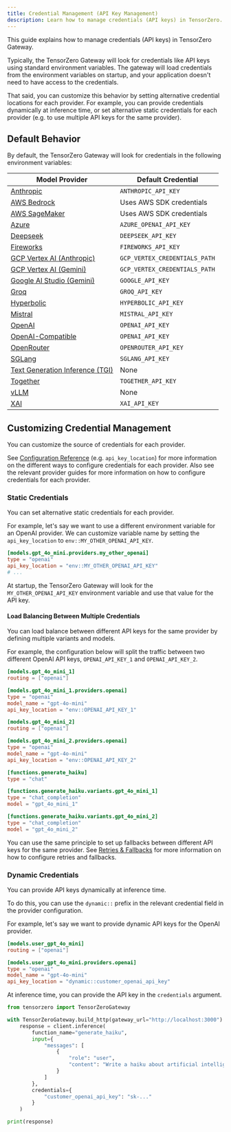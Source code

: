 ```yaml
---
title: Credential Management (API Key Management)
description: Learn how to manage credentials (API keys) in TensorZero.
---
```


This guide explains how to manage credentials (API keys) in TensorZero Gateway.

Typically, the TensorZero Gateway will look for credentials like API keys using standard environment variables.
The gateway will load credentials from the environment variables on startup, and your application doesn't need to have access to the credentials.

That said, you can customize this behavior by setting alternative credential locations for each provider.
For example, you can provide credentials dynamically at inference time, or set alternative static credentials for each provider (e.g. to use multiple API keys for the same provider).

## Default Behavior

By default, the TensorZero Gateway will look for credentials in the following environment variables:

| Model Provider                                                                  | Default Credential            |
| ------------------------------------------------------------------------------- | ----------------------------- |
| [Anthropic](/gateway/guides/providers/anthropic/)                               | `ANTHROPIC_API_KEY`           |
| [AWS Bedrock](/gateway/guides/providers/aws-bedrock/)                           | Uses AWS SDK credentials      |
| [AWS SageMaker](/gateway/guides/providers/aws-sagemaker/)                       | Uses AWS SDK credentials      |
| [Azure](/gateway/guides/providers/azure/)                                       | `AZURE_OPENAI_API_KEY`        |
| [Deepseek](/gateway/guides/providers/deepseek/)                                 | `DEEPSEEK_API_KEY`            |
| [Fireworks](/gateway/guides/providers/fireworks/)                               | `FIREWORKS_API_KEY`           |
| [GCP Vertex AI (Anthropic)](/gateway/guides/providers/gcp-vertex-ai-anthropic/) | `GCP_VERTEX_CREDENTIALS_PATH` |
| [GCP Vertex AI (Gemini)](/gateway/guides/providers/gcp-vertex-ai-gemini/)       | `GCP_VERTEX_CREDENTIALS_PATH` |
| [Google AI Studio (Gemini)](/gateway/guides/providers/google-ai-studio-gemini/) | `GOOGLE_API_KEY`              |
| [Groq](/gateway/guides/providers/groq/)                                         | `GROQ_API_KEY`                |
| [Hyperbolic](/gateway/guides/providers/hyperbolic/)                             | `HYPERBOLIC_API_KEY`          |
| [Mistral](/gateway/guides/providers/mistral/)                                   | `MISTRAL_API_KEY`             |
| [OpenAI](/gateway/guides/providers/openai/)                                     | `OPENAI_API_KEY`              |
| [OpenAI-Compatible](/gateway/guides/providers/openai-compatible/)               | `OPENAI_API_KEY`              |
| [OpenRouter](/gateway/guides/providers/openrouter/)                             | `OPENROUTER_API_KEY`          |
| [SGLang](/gateway/guides/providers/sglang/)                                     | `SGLANG_API_KEY`              |
| [Text Generation Inference (TGI)](/gateway/guides/providers/tgi/)               | None                          |
| [Together](/gateway/guides/providers/together/)                                 | `TOGETHER_API_KEY`            |
| [vLLM](/gateway/guides/providers/vllm/)                                         | None                          |
| [XAI](/gateway/guides/providers/xai/)                                           | `XAI_API_KEY`                 |

## Customizing Credential Management

You can customize the source of credentials for each provider.

See [Configuration Reference](/gateway/configuration-reference/) (e.g. `api_key_location`) for more information on the different ways to configure credentials for each provider.
Also see the relevant provider guides for more information on how to configure credentials for each provider.

### Static Credentials

You can set alternative static credentials for each provider.

For example, let's say we want to use a different environment variable for an OpenAI provider.
We can customize variable name by setting the `api_key_location` to `env::MY_OTHER_OPENAI_API_KEY`.

```toml
[models.gpt_4o_mini.providers.my_other_openai]
type = "openai"
api_key_location = "env::MY_OTHER_OPENAI_API_KEY"
# ...
```

At startup, the TensorZero Gateway will look for the `MY_OTHER_OPENAI_API_KEY` environment variable and use that value for the API key.

<Tip>

#### Load Balancing Between Multiple Credentials

You can load balance between different API keys for the same provider by defining multiple variants and models.

For example, the configuration below will split the traffic between two different OpenAI API keys, `OPENAI_API_KEY_1` and `OPENAI_API_KEY_2`.

```toml
[models.gpt_4o_mini_1]
routing = ["openai"]

[models.gpt_4o_mini_1.providers.openai]
type = "openai"
model_name = "gpt-4o-mini"
api_key_location = "env::OPENAI_API_KEY_1"

[models.gpt_4o_mini_2]
routing = ["openai"]

[models.gpt_4o_mini_2.providers.openai]
type = "openai"
model_name = "gpt-4o-mini"
api_key_location = "env::OPENAI_API_KEY_2"

[functions.generate_haiku]
type = "chat"

[functions.generate_haiku.variants.gpt_4o_mini_1]
type = "chat_completion"
model = "gpt_4o_mini_1"

[functions.generate_haiku.variants.gpt_4o_mini_2]
type = "chat_completion"
model = "gpt_4o_mini_2"
```

You can use the same principle to set up fallbacks between different API keys for the same provider.
See [Retries & Fallbacks](/gateway/guides/retries-fallbacks/) for more information on how to configure retries and fallbacks.

</Tip>

### Dynamic Credentials

You can provide API keys dynamically at inference time.

To do this, you can use the `dynamic::` prefix in the relevant credential field in the provider configuration.

For example, let's say we want to provide dynamic API keys for the OpenAI provider.

```toml {7}
[models.user_gpt_4o_mini]
routing = ["openai"]

[models.user_gpt_4o_mini.providers.openai]
type = "openai"
model_name = "gpt-4o-mini"
api_key_location = "dynamic::customer_openai_api_key"
```

At inference time, you can provide the API key in the `credentials` argument.

```python {14-16}
from tensorzero import TensorZeroGateway

with TensorZeroGateway.build_http(gateway_url="http://localhost:3000") as client:
    response = client.inference(
        function_name="generate_haiku",
        input={
            "messages": [
                {
                    "role": "user",
                    "content": "Write a haiku about artificial intelligence.",
                }
            ]
        },
        credentials={
            "customer_openai_api_key": "sk-..."
        }
    )

print(response)
```
